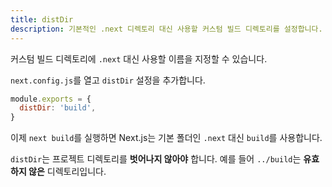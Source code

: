 ```yaml
---
title: distDir
description: 기본적인 .next 디렉토리 대신 사용할 커스텀 빌드 디렉토리를 설정합니다.
---
```


커스텀 빌드 디렉토리에 `.next` 대신 사용할 이름을 지정할 수 있습니다.

`next.config.js`를 열고 `distDir` 설정을 추가합니다.

```js filename="next.config.js"
module.exports = {
  distDir: 'build',
}
```

이제 `next build`를 실행하면 Next.js는 기본 폴더인 `.next` 대신 `build`를 사용합니다.

`distDir`는 프로젝트 디렉토리를 **벗어나지 않아야** 합니다. 예를 들어 `../build`는 **유효하지 않은** 디렉토리입니다.
